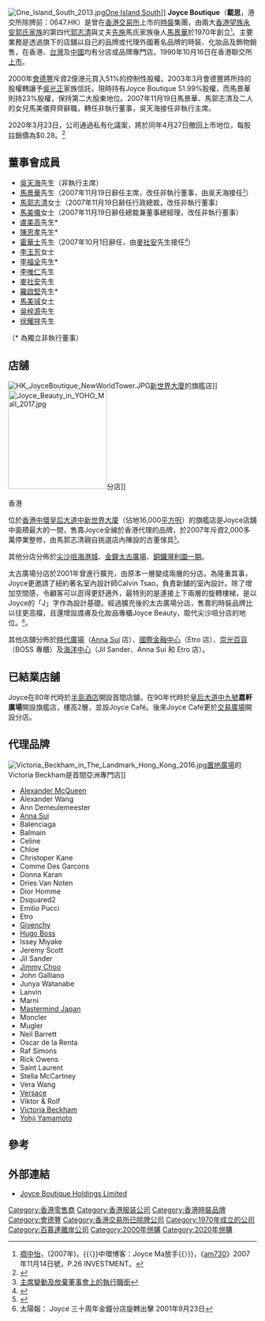 {{Infobox_Company |
  company_name_zh = Joyce Boutique Holdings Limited |
  company_name = Joyce Boutique Holdings Limited  |
  company_logo =  [[File:joyceboutique.png|File:joyceboutique.png]]|
  company_type = [[私人公司|私人公司]] |
  foundation = |
  founder = [[馬郭志清|馬郭志清]]|
  location = {{HK}}[[黃竹坑|黃竹坑]]香葉道2號One Island South 26樓|
  industry =  [[時裝|時裝]]|
  key_people = 前主席：[[吳天海|吳天海]]<BR>管理層：吳宗恩| 
  sales =  |
  profit =  |
  asset =  |
  market_value = |
  num_employees = |
  revenue = |
  products = |
  parent = | 
  homepage = [http://www.joyce.com/ Joyce Boutique]
}}

[[File:One_Island_South_2013.jpg|thumb]][[One_Island_South|One Island South]]]]
'''Joyce Boutique'''（'''載思'''，港交所除牌前：0647.HK）是曾在[[香港交易所|香港交易所]]上市的[[時裝|時裝]]集團，由兩大[[香港望族|香港望族]][[永安百貨|永安]][[郭沛勳家族|郭氏家族]]的第四代[[郭志清|郭志清]]與丈夫[[先施|先施]]馬氏家族後人[[馬景華|馬景華]]於1970年創立<small><ref name=am73020071114>[[禤中怡|禤中怡]]，(2007年)，{{〈}}中環博客：Joyce Ma放手{{〉}}，《[[am730|am730]]》2007年11月14日號，P.26 INVESTMENT。</ref></small>。主要業務是透過旗下的店舖以自己的品牌或代理外國著名品牌的時裝、化妝品及飾物銷售，在香港、[[台灣|台灣]]及[[中國|中國]]均有分店或品牌專門店。1990年10月16日在香港聯交所[[首次公开募股|上市]]。

2000年[[會德豐|會德豐]]斥資2億港元買入51%的控制性股權。2003年3月會德豐將所持的股權轉讓予[[吳光正|吳光正]]家族信託，現時持有Joyce Boutique 51.99%股權，而馬景華則持23%股權，保持第二大股東地位。2007年11月19日馬景華、馬郭志清及二人的女兒馬美儀齊齊辭職，轉任非執行董事，吳天海接任非執行主席。

2020年3月23日，公司通過私有化議案，將於同年4月27日撤回上市地位，每股註銷價為$0.28。<ref>{{Cite news|url=https://www.hk01.com/%E8%B2%A1%E7%B6%93%E5%BF%AB%E8%A8%8A/451769/joyce%E7%A7%81%E6%9C%89%E5%8C%96%E7%8D%B2%E9%80%9A%E9%81%8E-%E4%B8%8B%E6%9C%8827%E6%97%A5%E8%B5%B7%E6%92%A4%E9%8A%B7%E4%B8%8A%E5%B8%82%E5%9C%B0%E4%BD%8D|title=Joyce私有化獲通過 下月27日起撤銷上市地位|date=2020-03-24|publisher=香港01|accessdate=2020-03-25|archive-date=2020-03-25|archive-url=https://web.archive.org/web/20200325141849/https://www.hk01.com/%E8%B2%A1%E7%B6%93%E5%BF%AB%E8%A8%8A/451769/joyce%E7%A7%81%E6%9C%89%E5%8C%96%E7%8D%B2%E9%80%9A%E9%81%8E-%E4%B8%8B%E6%9C%8827%E6%97%A5%E8%B5%B7%E6%92%A4%E9%8A%B7%E4%B8%8A%E5%B8%82%E5%9C%B0%E4%BD%8D|dead-url=no}}</ref>

== 董事會成員 ==
* [[吳天海|吳天海]]先生（非執行主席）
* [[馬景華|馬景華]]先生（2007年11月19日辭任主席，改任非執行董事，由吳天海接任<small><ref>[http://main.ednews.hk/listedco/listconews/sehk/20071113/LTN20071113201_C.PDF 主席變動及放棄董事會上的執行職銜]{{dead link|date=2017年11月 |bot=InternetArchiveBot |fix-attempted=yes }}</ref></small>）
* [[馬郭志清|馬郭志清]]女士（2007年11月19日辭任行政總裁，改任非執行董事）
* [[馬美儀|馬美儀]]女士（2007年11月19日辭任總裁兼董事總經理，改任非執行董事）
* [[盧美高|盧美高]]先生*
* [[陳思孝|陳思孝]]先生*
* [[霍華士|霍華士]]先生（2007年10月1日辭任，由[[麥社安|麥社安]]先生接任<small><ref>{{Cite web |url=http://202.66.146.82/listco/hk/joyce/announcement/ca070928.pdf |title=董事變動 |access-date=2007-11-16 |archive-url=https://web.archive.org/web/20120522112404/http://202.66.146.82/listco/hk/joyce/announcement/ca070928.pdf |archive-date=2012-05-22 |dead-url=yes }}</ref></small>）
* [[李玉芳|李玉芳]]女士
* [[李福全|李福全]]先生*
* [[李唯仁|李唯仁]]先生
* [[麥社安|麥社安]]先生
* [[羅啟堅|羅啟堅]]先生*
* [[馬美域|馬美域]]女士
* [[吳梓源|吳梓源]]先生
* [[徐耀祥|徐耀祥]]先生
（* 為獨立非執行董事）

== 店舖 ==
[[File:HK_JoyceBoutique_NewWorldTower.JPG|thumb]][[新世界大廈|新世界大廈]]的旗艦店]]
[[File:Joyce_Beauty_in_YOHO_Mall_2017.jpg|200px]]分店]]
;香港
位於[[香港|香港]][[中環|中環]][[皇后大道中|皇后大道中]][[新世界大廈|新世界大廈]]（佔地16,000[[平方呎|平方呎]]）的旗艦店是Joyce店舖中面積最大的一間，售賣Joyce全線於香港代理的品牌，於2007年斥資2,000多萬停業整修，由馬郭志清親自挑選店內陳設的古董傢具<small><ref>{{Cite web |url=http://hk.lifestyle.yahoo.com/050928/62/1h3oy.html |title=時裝女王Joyce Ma二千萬豪裝反擊戰 |accessdate=2007-11-19 |archive-date=2008-05-12 |archive-url=https://web.archive.org/web/20080512010520/http://hk.lifestyle.yahoo.com/050928/62/1h3oy.html |dead-url=no }}</ref></small>。

其他分店分佈於[[尖沙咀|尖沙咀]][[海港城|海港城]]、[[金鐘|金鐘]][[太古廣場|太古廣場]]、[[銅鑼灣|銅鑼灣]][[利園一期|利園一期]]。

太古廣場分店於2001年曾進行擴充，由原本一層變成兩層的分店。為隆重其事，Joyce更邀請了紐約著名室內設計師Calvin Tsao，負責新舖的室內設計。除了增加空間感，令顧客可以逛得更舒適外，最特別的是連接上下兩層的旋轉樓梯，是以Joyce的「J」字作為設計基礎。經過擴充後的太古廣場分店，售賣的時裝品牌比以往更高檔，且還增設謢膚及化妝品專櫃Joyce Beauty，取代尖沙咀分店的地位。<small><ref>太陽報： Joyce 三十周年金鐘分店旋轉出擊 2001年9月23日</ref></small>。

其他店舖分佈於[[時代廣場_(香港)|時代廣場]]（[[Anna_Sui|Anna Sui]] 店）、[[國際金融中心|國際金融中心]]（Etro 店）、[[崇光百貨|崇光百貨]]（BOSS 專櫃）及[[海洋中心|海洋中心]]（Jil Sander、Anna Sui 和 Etro 店）。

==已結業店舖==
Joyce在80年代時於[[半島酒店|半島酒店]]開設首間店舖，在90年代時於[[皇后大道中九號|皇后大道中九號]]'''嘉軒廣場'''開設旗艦店，樓高2層，並設Joyce Café。後來Joyce Café更於[[交易廣場|交易廣場]]開設分店。

== 代理品牌 ==
[[File:Victoria_Beckham_in_The_Landmark_Hong_Kong_2016.jpg|thumb]][[置地廣塲|置地廣場]]的Victoria Beckham是首間亞洲專門店]]
* [[Alexander_McQueen|Alexander McQueen]]
* Alexander Wang
* Ann Demeulemeester
* [[Anna_Sui|Anna Sui]]
* Balenciaga
* Balmain
* Celine
* Chloe
* Christoper Kane
* Comme Des Garcons
* Donna Karan
* Dries Van Noten
* Dior Homme
* Dsquared2
* Emilio Pucci
* Etro
* [[Givenchy|Givenchy]]
* [[Hugo_Boss|Hugo Boss]]
* Issey Miyake
* Jeremy Scott
* Jil Sander
* [[Jimmy_Choo|Jimmy Choo]]
* John Galliano
* Junya Watanabe
* Lanvin
* Marni
* [[Mastermind_Japan|Mastermind Japan]]
* Moncler
* Mugler
* Neil Barrett
* Oscar de la Renta
* Raf Simons
* Rick Owens
* Saint Laurent
* Stella McCartney
* Vera Wang
* [[Versace|Versace]]
* Viktor & Rolf
* [[Victoria_Beckham|Victoria Beckham]]
* [[Yohji_Yamamoto|Yohji Yamamoto]]

== 參考 ==
<div class="references-small">
<references />
</div>

== 外部連結 ==
{{commonscat|Joyce Boutique}}
* [http://www.joyce.com/ Joyce Boutique Holdings Limited] {{Wayback|url=http://www.joyce.com/ |date=20210126122331 }} 

{{九龍倉集團/會德豐}}

[[Category:香港零售商|Category:香港零售商]]
[[Category:香港服装公司|Category:香港服装公司]]
[[Category:香港時裝品牌|Category:香港時裝品牌]]
[[Category:會德豐|Category:會德豐]]
[[Category:香港交易所已除牌公司|Category:香港交易所已除牌公司]]
[[Category:1970年成立的公司|Category:1970年成立的公司]]
[[Category:百慕達離岸公司|Category:百慕達離岸公司]]
[[Category:2000年併購|Category:2000年併購]]
[[Category:2020年併購|Category:2020年併購]]